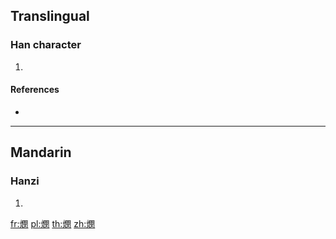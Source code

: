 ==Translingual==

===Han character===
{{Han char|rn=86|rad=火|as=12|sn=16|four=97820|canj=FANK}}

# {{defn|Han|sort=火12}}

====References====
* {{Han ref|kx=0683.190|dkj=19432|hdz=32238.060|uh=71D8|ud=29144|bh=EA54|bd=59988}}

----

==Mandarin==

===Hanzi===
{{cmn-hanzi|pin=[[měi]] ([[mei3]])|wg=mei<sup>3</sup>}}

# {{defn|lang=cmn|sort=火12}}

[[fr:燘]]
[[pl:燘]]
[[th:燘]]
[[zh:燘]]